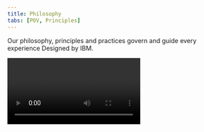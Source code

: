 ```yaml
---
title: Philosophy
tabs: [POV, Principles]
---
```


<PageDescription>

  Our philosophy, principles and practices govern and guide every experience
  Designed by IBM.
</PageDescription>

<Video title="" vimeoId="296064420" />

<Row>
<Column colMd={5} colLg={7} className="bx--type-expressive-heading-03">

<p className="bx--type-expressive-heading-03">IBMers believe in progress—that application of intelligence, reason and science can improve business, society and the human condition.</p>

<p className="bx--type-expressive-heading-03">Given our scale and scope, ‘good design’ is not only a requirement, it’s a deeper responsibility to relationships we seek to serve.</p>

<h2>Design is how <br/>
we <em>build</em> bonds.</h2>

<p className="bx--type-expressive-heading-03">Today, the talent, techniques, thinking and tools of design, like technology, have become more and more abundant and accessible to all alike.</p>

<p className="bx--type-expressive-heading-03">Paradoxically, decisions are more distributed, and experiences can become less and less distinctive. The rapid, relentless pace to produce can create an uneven emphasis on immediacy and incrementalism over individuality and innovation.</p>

<p className="bx--type-expressive-heading-03">It is more important than ever that we own our own ethos, make palpable our brand values, and incorporate an instantly identifiable IBMness in everything we do.</p>

> Without aesthetic, design is either the humdrum repetition of familiar clichés or a wild scramble for novelty. Without aesthetic, the computer is but a mindless speed machine, producing effects without substance, form without relevant content, or content without meaningful form.
> – Paul Rand

<p className="bx--type-expressive-heading-03">Aesthetic is defined as the philosophical theory or set of principles governing outward appearance or actions. This characteristic applied to any experience is essential to its effectiveness. Everything we do (and don’t do) communicates. The care and craft we put into every experience is equal to any confidence or consideration we should expect in return.</p>

</Column>
<Column colSm={0} colMd={2} colLg={3} offsetMd={1} noGutterSm>
<Aside>

**Good design is always good design.**

What we borrow from our own design history is not a mid-century aesthetic in stylistic terms, but the modernist attitudes and approach used at the time.

Eliot Noyes taught us brand is character, and should be built through curation. Paul Rand taught us the importance of endless experimentation. Charles and Ray Eames brought out our playful nature, and were pioneering what is now referred to as “branded content” and “experiential.”

Their methods are as modern today as ever before, maybe more so.

</Aside>
</Column>
</Row>

<h2>Stand for =<br/>
Stand out</h2>

<Row>
<Column colMd={5} colLg={7}>

<p className="bx--type-expressive-heading-03">IBM has always served as a medium between mankind and machine, science, service and society, working in partnership on a path to progress. This relationship is the basis of our brand and every experience with IBM. It is this dynamic we are designing when we design anything.</p>

<p className="bx--type-expressive-heading-03">As IBMers, we believe the purpose of every design, and every designer, is to guide… to lead, to provoke, to provide, to progress, to move people emotionally and functionally forward, through big transformations or day-to-day tasks, here to there, to deliver peak professional performance and smarter business by design.</p>

</Column>
<Column colSm={0} colMd={2} colLg={3} offsetMd={1} noGutterSm>
<Aside>

**Here → There**  
Everything IBM and IBMers do is this. Everything we design should too.

</Aside>
</Column>
</Row>

## Think → _Guide_

<Row>
<Column colMd={5} colLg={7}>

<p className="bx--type-expressive-heading-03">Like our brand values, our design ethos must be palpable in everything we produce. Our philosophy and principles are for designers and non-designers alike, anyone authoring or authorizing any form of design on behalf of IBM. They provide clear criteria for the conception, creativity and craftsmanship our brand demands and our clients deserve. The expression of our philosophy may evolve and expand over time, but our principles are designed to endure, ensuring everything IBM is distinctly IBM.</p>

</Column>
<Column colSm={0} colMd={2} colLg={3} offsetMd={1} noGutterSm>
<Aside>

_A by-product of every experience with IBM should be time—time saved or time well-spent._

</Aside>
</Column>
</Row>
